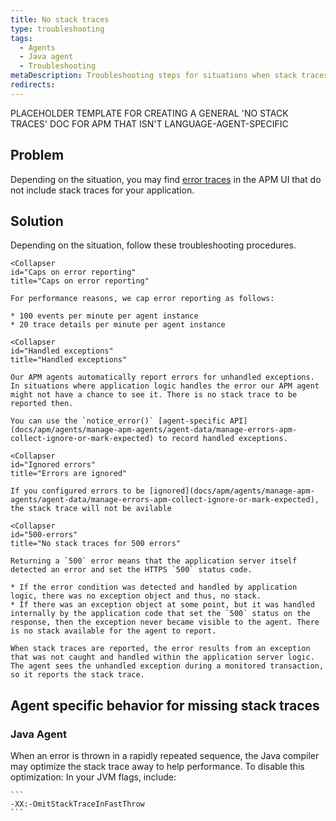 ```yaml
---
title: No stack traces 
type: troubleshooting
tags:
  - Agents
  - Java agent
  - Troubleshooting
metaDescription: Troubleshooting steps for situations when stack traces are missing for error traces with your New Relic Java app.
redirects:
---
```


PLACEHOLDER TEMPLATE FOR CREATING A GENERAL 'NO STACK TRACES' DOC FOR APM THAT ISN'T LANGUAGE-AGENT-SPECIFIC 

## Problem

Depending on the situation, you may find [error traces](/docs/apm/applications-menu/error-analytics/error-analytics-manage-error-traces) in the APM UI that do not include stack traces for your application.

## Solution

Depending on the situation, follow these troubleshooting procedures.

<CollapserGroup>

    <Collapser
    id="Caps on error reporting"
    title="Caps on error reporting"
  >

    For performance reasons, we cap error reporting as follows:

    * 100 events per minute per agent instance
    * 20 trace details per minute per agent instance

    <Collapser
    id="Handled exceptions"
    title="Handled exceptions"
  >
    Our APM agents automatically report errors for unhandled exceptions. In situations where application logic handles the error our APM agent might not have a chance to see it. There is no stack trace to be reported then.

    You can use the `notice_error()` [agent-specific API](docs/apm/agents/manage-apm-agents/agent-data/manage-errors-apm-collect-ignore-or-mark-expected) to record handled exceptions.

    <Collapser
    id="Ignored errors"
    title="Errors are ignored"
  >
    If you configured errors to be [ignored](docs/apm/agents/manage-apm-agents/agent-data/manage-errors-apm-collect-ignore-or-mark-expected), the stack trace will not be avilable

    <Collapser
    id="500-errors"
    title="No stack traces for 500 errors"
  >
    Returning a `500` error means that the application server itself detected an error and set the HTTPS `500` status code.

    * If the error condition was detected and handled by application logic, there was no exception object and thus, no stack.
    * If there was an exception object at some point, but it was handled internally by the application code that set the `500` status on the response, then the exception never became visible to the agent. There is no stack available for the agent to report.

    When stack traces are reported, the error results from an exception that was not caught and handled within the application server logic. The agent sees the unhandled exception during a monitored transaction, so it reports the stack trace.
 
</CollapserGroup>

## Agent specific behavior for missing stack traces

### Java Agent

<CollapserGroup>
  <Collapser
    id="repeated-errors"
    title="No stack traces for rapidly repeated errors"
  >
    When an error is thrown in a rapidly repeated sequence, the Java compiler may optimize the stack trace away to help performance. To disable this optimization: In your JVM flags, include:

    ```
    -XX:-OmitStackTraceInFastThrow
    ```
  </Collapser>
</CollapserGroup>
